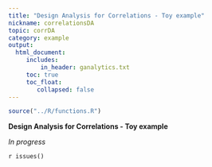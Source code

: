 ```yaml
---
title: "Design Analysis for Correlations - Toy example"
nickname: correlationsDA
topic: corrDA
category: example
output: 
  html_document:
     includes:
         in_header: ganalytics.txt
     toc: true
     toc_float:
        collapsed: false
---
```


```r
source("../R/functions.R")
```

**Design Analysis for Correlations - Toy example**

*In progress*

`r issues()`